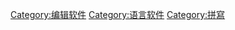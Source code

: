 {{catmain}}
[[Category:编辑软件|Category:编辑软件]]
[[Category:语言软件|Category:语言软件]]
[[Category:拼寫|Category:拼寫]]